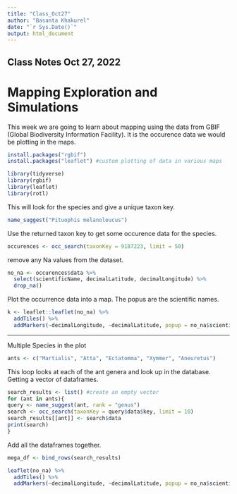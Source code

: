 ```yaml
---
title: "Class_Oct27"
author: "Basanta Khakurel"
date: "`r Sys.Date()`"
output: html_document
---
```


## Class Notes Oct 27, 2022

# Mapping Exploration and Simulations

This week we are going to learn about mapping using the data from GBIF (Global Biodiversity Information Facility). It is the occurence data we would be plotting in the maps. 

```r
install.packages("rgbif")
install.packages("leaflet") #custom plotting of data in various maps 
```

```r
library(tidyverse)
library(rgbif)
library(leaflet)
library(rotl)
```

This will look for the species and give a unique taxon key.
```r
name_suggest("Pituophis melanoleucus")
```

Use the returned taxon key to get some occurence data for the species. 
```r
occurences <- occ_search(taxonKey = 9187223, limit = 50)
```

remove any Na values from the dataset. 
```r
no_na <- occurences$data %>%
  select(scientificName, decimalLatitude, decimalLongitude) %>% 
  drop_na()
```

Plot the occurrence data into a map. The popus are the scientific names.  
```r
k <- leaflet::leaflet(no_na) %>% 
  addTiles() %>% 
  addMarkers(~decimalLongitude, ~decimalLatitude, popup = no_na$scientificName)
```

---

Multiple Species in the plot 
```r
ants <- c("Martialis", "Atta", "Ectatomma", "Xymmer", "Aneuretus")
```

This loop looks at each of the ant genera and look up in the database.  
Getting a vector of dataframes. 

```r
search_results <- list() #create an empty vector
for (ant in ants){
query <- name_suggest(ant, rank = "genus")
search <- occ_search(taxonKey = query$data$key, limit = 10)
search_results[[ant]] <- search$data
print(search)
}
```

Add all the dataframes together. 

```r
mega_df <- bind_rows(search_results)
```

```r
leaflet(no_na) %>% 
  addTiles() %>% 
  addMarkers(~decimalLongitude, ~decimalLatitude, popup = no_na$scientificName)
```


